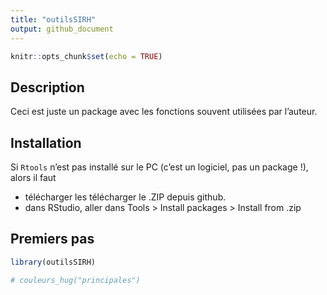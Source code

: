 ---
title: "outilsSIRH"
output: github_document
---

```{r setup, include=FALSE}
knitr::opts_chunk$set(echo = TRUE)
```

## Description

Ceci est juste un package avec les fonctions souvent utilisées par l'auteur.

## Installation

Si `Rtools` n'est pas installé sur le PC (c'est un logiciel, pas un package !), alors il faut 

* télécharger les télécharger le .ZIP depuis github.
* dans RStudio, aller dans Tools > Install packages > Install from .zip

## Premiers pas


```{r}
library(outilsSIRH)

# couleurs_hug("principales")
```

